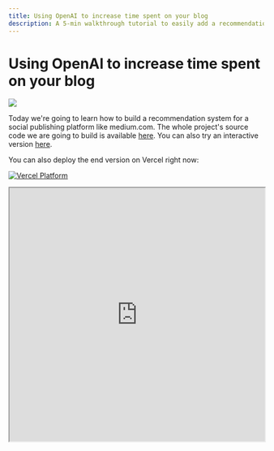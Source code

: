 ```yaml
---
title: Using OpenAI to increase time spent on your blog
description: A 5-min walkthrough tutorial to easily add a recommendation engine to your nextjs blog
---
```



# Using OpenAI to increase time spent on your blog

<Image src="/recsys-end-result.png" width={800} height={500} />

Today we're going to learn how to build a recommendation system for a social publishing platform like medium.com.
The whole project's source code we are going to build is available [here](https://github.com/different-ai/embedbase-recommendation-engine-example/tree/complete).
You can also try an interactive version [here](https://embedbase-recommendation-engine-example-git-complete-prologe.vercel.app/posts/understanding-machine-learning-embeddings).

You can also deploy the end version on Vercel right now:

[![Vercel Platform](https://vercel.com/button)](https://vercel.com/new/clone?repository-url=https%3A%2F%2Fgithub.com%2Fdifferent-ai%2Fembedbase-recommendation-engine-example%2Ftree%2Fcomplete&env=EMBEDBASE_API_KEY&envDescription=Embedbase%20API%20key%20is%20necessary%20to%20use%20Embedbase%20Cloud%2C%20you%20can%20also%20self-host%20it!&envLink=https%3A%2F%2Fapp.embedbase.xyz%2Fsignup)

<iframe 
  src="https://www.loom.com/share/0bbdf3ca54dd4010872df2ad2b695e37"
  width="100%"
  height="500px"
/>

# Overview

We're going to cover a few things here, but the big picture is that:  

1. We will need to turn our blog posts into a numerical representation called "embeddings" and store it in a database.
2. We will get the most similar blog posts to the one currently being read
3. We will display these similar blog posts on the side

Concretely, it only consists in:
1. `embedbase.dataset('recsys').batchAdd('<my blog posts>')`
2. `embedbase.dataset('recsys').search('<my blog post content>')`

Here, "search" allows you to get recommendations.

Yay! Two lines of code to implement the core of a recommendation system.

## Diving into the implementation

As a reminder, we will create a **recommendation engine for your publishing platform** we will be using NextJS and tailwindcss. We will also use [Embedbase](https://embedbase.xyz/) as a database. 
Other libraries used:
- `gray-matter` to parse Markdown front-matter (used to store document metadata, useful when you get the recommended results)
- `swr` to easily fetch data from NextJS API endpoints
- `heroicons` for icons
- Last, `react-markdown` to display nice Markdown to the user

Alright let's get started 🚀

Here's what you'll be needing for this tutorial  
- [Embedbase api key](https://app.embedbase.xyz/signup), a database that allows you to find "most similar results". Not all databases are suited for this kind of job. Today we'll be using Embedbase which allows you to do just that. Embedbase allows you to find "semantic similarity" between a search query and stored content.

You can now `clone` the repository like so:

```bash
git clone https://github.com/different-ai/embedbase-recommendation-engine-example
```

Open it with your favourite IDE, and install the dependencies:

```bash
npm i
```

Now you should be able to run the project:

```bash
npm run dev
```

Write the Embedbase API key you just created in `.env.local`:

```
EMBEDBASE_API_KEY="<YOUR KEY>"
```

### Creating a few blog posts  
  
As you can see the `_posts` folder contains a few blog posts, with some front-matter `yaml` metadata that give additional information about the file.

<Image src="/recsys-blog-post-example.png" width={800} height={500} />

ℹ️ Disclaimer: The blog posts included inside of the repo you just downloaded were generated by GPT-4

### Preparing and storing the documents  
  
The first step requires us to store our blog posts in Embedbase. 

To read the blog posts we've just written, we will need to implement a small piece of code to parse the Markdown front-matter and store it in documents metadata, it will improve the recommendation experience with additional information. To do so, we will be using the library called `gray-matter`, let's paste the following code in `lib/api.ts`:

```ts filename="lib/api.ts"
import fs from 'fs'
import { join } from 'path'
import matter from 'gray-matter'

// Get the absolute path to the posts directory
const postsDirectory = join(process.cwd(), '_posts')

export function getPostBySlug(slug: string, fields: string[] = []) {
	const realSlug = slug.replace(/\.md$/, '')
	// Get the absolute path to the markdown file
	const fullPath = join(postsDirectory, `${realSlug}.md`)
	// Read the markdown file as a string
	const fileContents = fs.readFileSync(fullPath, 'utf8')
	// Use gray-matter to parse the post metadata section
	const { data, content } = matter(fileContents)

	type Items = {
		[key: string]: string
	}

	const items: Items = {}

	// Store each field in the items object
	fields.forEach((field) => {
		if (field === 'slug') {
			items[field] = realSlug
		}
		if (field === 'content') {
			items[field] = content
		}
		if (typeof data[field] !== 'undefined') {
			items[field] = data[field]
		}
	})

	return items
}
```

Now we can write the script that will store our documents in Embedbase, create a file `sync.ts` in the folder `scripts`.

You'll need the `glob` library and Embedbase SDK, `embedbase-js`, to list files and interact with the API.

In Embedbase, the concept of `dataset` represents one of your data sources, for example, the food you eat, your shopping list, customer feedback, or product reviews.
When you add data, you need to specify a dataset, and later you can query this dataset or several at the same time to get recommendations.

Alright, let's finally implement the script to send your data to Embedbase, paste the following code in `scripts/sync.ts`:

```ts filename="scripts/sync.ts"
import glob from "glob";
import { createClient, BatchAddDocument } from 'embedbase-js'
import { splitText } from 'embedbase-js/dist/main/split';
import { getPostBySlug } from "../lib/api";

try {
    // load the .env.local file to get the api key
    require("dotenv").config({ path: ".env.local" });
} catch (e) {
    console.log("No .env file found" + e);
}
// you can find the api key at https://app.embedbase.xyz
const apiKey = process.env.EMBEDBASE_API_KEY;
// this is using the hosted instance
const url = 'https://api.embedbase.xyz'
const embedbase = createClient(url, apiKey)

const batch = async (myList: any[], fn: (chunk: any[]) => Promise<any>) => {
    const batchSize = 100;
    // add to embedbase by batches of size 100
    return Promise.all(
        myList.reduce((acc: BatchAddDocument[][], chunk, i) => {
            if (i % batchSize === 0) {
                acc.push(myList.slice(i, i + batchSize));
            }
            return acc;
            // here we are using the batchAdd method to send the documents to embedbase
        }, []).map(fn)
    )
}

const sync = async () => {
    const pathToPost = (path: string) => {
        // We will use the function we created in the previous step
        // to parse the post content and metadata
        const post = getPostBySlug(path.split("/").slice(-1)[0], [
            'title',
            'date',
            'slug',
            'excerpt',
            'content'
        ])
        return {
            data: post.content,
            metadata: {
                path: post.slug,
                title: post.title,
                date: post.date,
                excerpt: post.excerpt,
            }
        }
    };
    // read all files under _posts/* with .md extension
    const documents = glob.sync("_posts/**/*.md").map(pathToPost);

    // using chunks is useful to send batches of documents to embedbase
    // this is useful when you send a lot of data
    const chunks = []
    documents.map((document) =>
        splitText(document.data, {}, async ({ chunk, start, end }) => chunks.push({
            data: chunk,
            metadata: document.metadata,
        }))
    )
    const datasetId = `recsys`

    console.log(`Syncing to ${datasetId} ${chunks.length} documents`);

    // add to embedbase by batches of size 100
    return batch(chunks, (chunk) => embedbase.dataset(datasetId).batchAdd(chunk))
        .then((e) => e.flat())
        .then((e) => console.log(`Synced ${e.length} documents to ${datasetId}`, e))
        .catch(console.error);
}

sync();
```

Great, you can run it now:
  
```bash
npx tsx ./scripts/sync.ts
```
  
This is what you should be seeing:

<Image src="/sync-blog-posts.png" width={800} height={400} />

Protip: you can even visualise your data now in Embedbase dashboard (which is [open-source](https://github.com/different-ai/embedbase/tree/main/dashboard)), [here](https://app.embedbase.xyz/dashboard/explorer/recsys?page=0):

<Image src="/dashboard.png" width={800} height={400} />

Or ask questions about it using ChatGPT [here](https://app.embedbase.xyz/dashboard/playground) (make sure to tick the "recsys" dataset):

<Image src="/playground.png" width={800} height={400} />

### Implementing the recommendation function  

Now, we want to be able to get recommendations for our blog posts, we will add an API endpoint (if you are unfamiliar with NextJS API pages, check out [this](https://vercel.com/docs/concepts/functions/serverless-functions)) in `pages/api/recommend.ts`:

```ts filename="pages/api/recommend.ts"
import { createClient } from "embedbase-js";

// Let's create an Embedbase client with our API key
const embedbase = createClient("https://api.embedbase.xyz", process.env.EMBEDBASE_API_KEY);

export default async function recommend (req, res) {
	const query = req.body.query;
	if (!query) {
		res.status(400).json({ error: "Missing query" });
		return;
	}

	const datasetId = "recsys";
	// in this case even if we call the function search, 
	// we actually get recommendations
	let results = await embedbase.dataset(datasetId).search(query, {
		// We want to get the first 4 results
		limit: 4,
	});
	res.status(200).json(results);
}
```


### Building the blog interface

All we have to do now is connect it all in a friendly user interface and we're done!

#### Components

As a reminder, we are using tailwindcss for the styling which allows you to "Rapidly build modern websites without ever leaving your HTML":

```tsx filename="components/BlogSection.tsx"
interface BlogPost {
  id: string
  title: string
  href: string
  date: string
  snippet: string
}


interface BlogSectionProps {
  posts: BlogPost[]
}

export default function Example({ posts }: BlogSectionProps) {
  return (
    <div className="bg-white py-24 sm:py-32">
      <div className="mx-auto max-w-7xl px-6 lg:px-8">
        <div className="mx-auto max-w-2xl">
          <h2 className="text-3xl font-bold tracking-tight text-gray-900 sm:text-4xl">From the blog</h2>
          <div className="mt-10 space-y-16 border-t border-gray-200 pt-10 sm:mt-16 sm:pt-16">
            {posts.length === 0 &&
              <div role="status" className="max-w-md p-4 space-y-4 border border-gray-200 divide-y divide-gray-200 rounded shadow animate-pulse dark:divide-gray-700 md:p-6 dark:border-gray-700">
                <div className="flex items-center justify-between">
                  <div>
                    <div className="h-2.5 bg-gray-300 rounded-full dark:bg-gray-600 w-24 mb-2.5"></div>
                    <div className="w-32 h-2 bg-gray-200 rounded-full dark:bg-gray-700"></div>
                  </div>
                  <div className="h-2.5 bg-gray-300 rounded-full dark:bg-gray-700 w-12"></div>
                </div>
                <div className="flex items-center justify-between pt-4">
                  <div>
                    <div className="h-2.5 bg-gray-300 rounded-full dark:bg-gray-600 w-24 mb-2.5"></div>
                    <div className="w-32 h-2 bg-gray-200 rounded-full dark:bg-gray-700"></div>
                  </div>
                  <div className="h-2.5 bg-gray-300 rounded-full dark:bg-gray-700 w-12"></div>
                </div>
                <div className="flex items-center justify-between pt-4">
                  <div>
                    <div className="h-2.5 bg-gray-300 rounded-full dark:bg-gray-600 w-24 mb-2.5"></div>
                    <div className="w-32 h-2 bg-gray-200 rounded-full dark:bg-gray-700"></div>
                  </div>
                  <div className="h-2.5 bg-gray-300 rounded-full dark:bg-gray-700 w-12"></div>
                </div>
                <div className="flex items-center justify-between pt-4">
                  <div>
                    <div className="h-2.5 bg-gray-300 rounded-full dark:bg-gray-600 w-24 mb-2.5"></div>
                    <div className="w-32 h-2 bg-gray-200 rounded-full dark:bg-gray-700"></div>
                  </div>
                  <div className="h-2.5 bg-gray-300 rounded-full dark:bg-gray-700 w-12"></div>
                </div>
                <div className="flex items-center justify-between pt-4">
                  <div>
                    <div className="h-2.5 bg-gray-300 rounded-full dark:bg-gray-600 w-24 mb-2.5"></div>
                    <div className="w-32 h-2 bg-gray-200 rounded-full dark:bg-gray-700"></div>
                  </div>
                  <div className="h-2.5 bg-gray-300 rounded-full dark:bg-gray-700 w-12"></div>
                </div>
                <span className="sr-only">Loading...</span>
              </div>
            }
            {posts.map((post) => (
              <article key={post.id} className="flex max-w-xl flex-col items-start justify-between">
                <div className="flex items-center gap-x-4 text-xs">
                  <time dateTime={post.date} className="text-gray-500">
                    {post.date}
                  </time>
                </div>
                <div className="group relative">
                  <h3 className="mt-3 text-lg font-semibold leading-6 text-gray-900 group-hover:text-gray-600">
                    <a href={post.href}>
                      <span className="absolute inset-0" />
                      {post.title}
                    </a>
                  </h3>
                  <p className="mt-5 line-clamp-3 text-sm leading-6 text-gray-600">{post.snippet}</p>
                </div>
              </article>
            ))}
          </div>
        </div>
      </div>
    </div>
  )
}
```

```tsx filename="components/ContentSection.tsx"
import Markdown from './Markdown';

interface ContentSectionProps {
  title: string
  content: string
}


export default function ContentSection({ title, content }: ContentSectionProps) {

  return (
    <div className="bg-white px-6 py-32 lg:px-8 prose lg:prose-xl">
      <div className="mx-auto max-w-3xl text-base leading-7 text-gray-700">
        <h1 className="mt-2 text-3xl font-bold tracking-tight text-gray-900 sm:text-4xl">{title}</h1>
        <Markdown>{content}</Markdown>
      </div>
    </div>
  )
}
```

```tsx filename="components/Markdown.tsx"
import ReactMarkdown from "react-markdown";
import { PrismLight as SyntaxHighlighter } from "react-syntax-highlighter";
import tsx from "react-syntax-highlighter/dist/cjs/languages/prism/tsx";
import typescript from "react-syntax-highlighter/dist/cjs/languages/prism/typescript";
import scss from "react-syntax-highlighter/dist/cjs/languages/prism/scss";
import bash from "react-syntax-highlighter/dist/cjs/languages/prism/bash";
import markdown from "react-syntax-highlighter/dist/cjs/languages/prism/markdown";
import json from "react-syntax-highlighter/dist/cjs/languages/prism/json";

SyntaxHighlighter.registerLanguage("tsx", tsx);
SyntaxHighlighter.registerLanguage("typescript", typescript);
SyntaxHighlighter.registerLanguage("scss", scss);
SyntaxHighlighter.registerLanguage("bash", bash);
SyntaxHighlighter.registerLanguage("markdown", markdown);
SyntaxHighlighter.registerLanguage("json", json);

import rangeParser from "parse-numeric-range";
import { oneDark } from "react-syntax-highlighter/dist/cjs/styles/prism";

const Markdown = ({ children }) => {
  const syntaxTheme = oneDark;

  const MarkdownComponents: object = {
    code({ node, inline, className, ...props }) {
      const hasLang = /language-(\w+)/.exec(className || "");
      const hasMeta = node?.data?.meta;

      const applyHighlights: object = (applyHighlights: number) => {
        if (hasMeta) {
          const RE = /{([\d,-]+)}/;
          const metadata = node.data.meta?.replace(/\s/g, "");
          const strlineNumbers = RE?.test(metadata)
            ? RE?.exec(metadata)[1]
            : "0";
          const highlightLines = rangeParser(strlineNumbers);
          const highlight = highlightLines;
          const data: string = highlight.includes(applyHighlights)
            ? "highlight"
            : null;
          return { data };
        } else {
          return {};
        }
      };

      return hasLang ? (
        <SyntaxHighlighter
          style={syntaxTheme}
          language={hasLang[1]}
          PreTag="div"
          className="codeStyle"
          showLineNumbers={true}
          wrapLines={hasMeta}
          useInlineStyles={true}
          lineProps={applyHighlights}
        >
          {props.children}
        </SyntaxHighlighter>
      ) : (
        <code className={className} {...props} />
      );
    },
  };

  return (
    <ReactMarkdown components={MarkdownComponents}>{children}</ReactMarkdown>
  );
};

export default Markdown;
```

#### Pages

When it comes to pages, we'll tweak `pages/index.tsx` to redirect to the first blog post page:

```tsx filename="pages/index.tsx"
import Head from 'next/head'
import { useRouter } from 'next/router'
import { useEffect } from 'react'


export default function Home() {
  const router = useRouter()
  useEffect(() => {
    router.push('/posts/understanding-machine-learning-embeddings')
  }, [router])
  return (
    <>
      <Head>
        <title>Embedbase recommendation engine</title>
        <meta name="description" content="Embedbase recommendation engine" />
        <meta name="viewport" content="width=device-width, initial-scale=1" />
        <link rel="icon" href="/favicon.ico" />
      </Head>
    </>
  )
}
```

And create this post page that will use the components we previously built in addition to the `recommend` api endpoint:

```tsx filename="pages/posts/[post].tsx"
import useSWR, { Fetcher } from "swr";
import BlogSection from "../../components/BlogSection";
import ContentSection from "../../components/ContentSection";
import { ClientSearchData } from "embedbase-js";
import { getPostBySlug } from "../../lib/api";
export default function Index({ post }) {
    const fetcherSearch: Fetcher<ClientSearchData, string> = () => fetch('/api/recommend', {
        method: 'POST',
        headers: { 'Content-Type': 'application/json' },
        body: JSON.stringify({ query: post.content }),
    }).then((res) => res.json());
    const { data: similarities, error: errorSearch } =
        useSWR('/api/search', fetcherSearch);
    console.log("similarities", similarities);
    return (
        <main className='flex flex-col md:flex-row'>
            <div className='flex-1'>
                <ContentSection title={post.title} content={post.content} />
            </div>
            <aside className='md:w-1/3 md:ml-8'>
                <BlogSection posts={similarities
                    // @ts-ignore
                    ?.filter((result) => result.metadata.path !== post.slug)
                    .map((similarity) => ({
                        id: similarity.hash,
                        // @ts-ignore
                        title: similarity.metadata?.title,
                        // @ts-ignore
                        href: similarity.metadata?.path,
                        // @ts-ignore
                        date: similarity.metadata?.date.split('T')[0],
                        // @ts-ignore
                        snippet: similarity.metadata?.excerpt,
                    })) || []} />
            </aside>
        </main>
    )
}


export const getServerSideProps = async (ctx) => {
    const { post: postPath } = ctx.params
    const post = getPostBySlug(postPath, [
        'title',
        'date',
        'slug',
        'excerpt',
        'content'
    ])
    return {
        props: {
            post: post,
        },
    }
}
```

Head to the browser to see the results (http://localhost:3000)
You should see this:

<Image src="/recsys-end-result.png" width={800} height={500} />

Of course, feel free to tweak the style 😁.

## Closing thoughts

In summary, we have:
- Created a few blog posts
- Prepared and stored our blog posts in Embedbase
- Created the recommendation engine in a few lines of code
- Built an interface to display blog posts and their recommendations

Thank you for reading this blog post, you can find the complete code on the ["complete" branch of the repository](https://github.com/different-ai/embedbase-recommendation-engine-example/tree/complete)

If you liked this blog post, leave a star ⭐️ on https://github.com/different-ai/embedbase, if you have any feedback, [issues are highly appreciated ❤️](https://github.com/different-ai/embedbase/issues/new/choose). If you want to self-host it, please [book a demo](https://cal.com/potato/20min) 😁.
Please feel free to contact us for any help or [join the Discord community](https://discord.gg/pMNeuGrDky) 🔥.

## Further reading

- [Check out this Github action that automatically index your blog posts at every push](https://github.com/different-ai/embedbase-recommendation-engine-example/blob/complete/.github/workflows/index.yaml)
- Examples and other resources on [GPT-4 powered Embedbase documentation](https://docs.embedbase.xyz)
